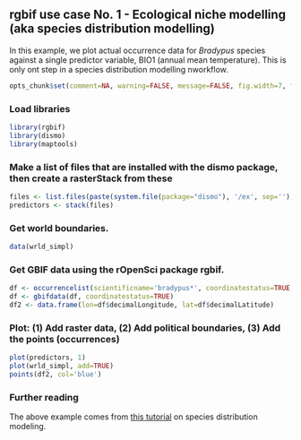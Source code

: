 ## rgbif use case No. 1 - Ecological niche modelling (aka species distribution modelling)

In this example, we plot actual occurrence data for *Bradypus* species against a single predictor variable, BIO1 (annual mean temperature). This is only ont step in a species distribution modelling nworkflow.

```r
opts_chunk$set(comment=NA, warning=FALSE, message=FALSE, fig.width=7, fig.height=6)
```

### Load libraries

```r
library(rgbif)
library(dismo)
library(maptools)
```

### Make a list of files that are installed with the dismo package, then create a rasterStack from these

```r
files <- list.files(paste(system.file(package="dismo"), '/ex', sep=''), 'grd', full.names=TRUE)
predictors <- stack(files)
```

### Get world boundaries.

```r
data(wrld_simpl)
```

### Get GBIF data using the rOpenSci package rgbif.

```r
df <- occurrencelist(scientificname='bradypus*', coordinatestatus=TRUE, maxresults=500)
df <- gbifdata(df, coordinatestatus=TRUE)
df2 <- data.frame(lon=df$decimalLongitude, lat=df$decimalLatitude)
```

### Plot: (1) Add raster data, (2) Add political boundaries, (3) Add the points (occurrences)

```r
plot(predictors, 1)
plot(wrld_simpl, add=TRUE)
points(df2, col='blue')
```

### Further reading

The above example comes from [this tutorial][sdm] on species distribution modeling. 

[sdm]: http://cran.r-project.org/web/packages/dismo/vignettes/sdm.pdf